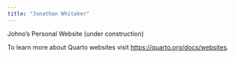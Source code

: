 ```yaml
---
title: "Jonathan Whitaker"
---
```


Johno's Personal Website (under construction)

To learn more about Quarto websites visit <https://quarto.org/docs/websites>.
